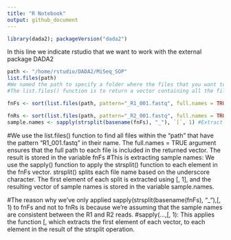 ```yaml
---
title: "R Notebook"
output: github_document
---
```


```r
library(dada2); packageVersion("dada2")
```
In this line we indicate rstudio that we want to work with the external package DADA2

```r
path <- "/home/rstudio/DADA2/MiSeq_SOP"
list.files(path)
#We named the path to specify a folder where the files that you want to list are located
#The list.files() function is to return a vector containing all the files names that are in our path
```

```r
fnFs <- sort(list.files(path, pattern="_R1_001.fastq", full.names = TRUE))

fnRs <- sort(list.files(path, pattern="_R2_001.fastq", full.names = TRUE))
sample.names <- sapply(strsplit(basename(fnFs), "_"), `[`, 1) #Extract sample names, assuming filenames have format: SAMPLENAME_XXX.fastq
```

#We use the list.files() function to find all files within the "path" that have the pattern "R1_001.fastq" in their name. The full.names = TRUE argument ensures that the full path to each file is included in the returned vector. The result is stored in the variable fnFs
#This is extracting sample names: We use the sapply() function to apply the strsplit() function to each element in the fnFs vector. strsplit() splits each file name based on the underscore character. The first element of each split is extracted using [, 1], and the resulting vector of sample names is stored in the variable sample.names.

#The reason why we've only applied sapply(strsplit(basename(fnFs), "_"),[, 1) to fnFs and not to fnRs is because we're assuming that the sample names are consistent between the R1 and R2 reads.
#sapply(...,[, 1): This applies the function [, which extracts the first element of each vector, to each element in the result of the strsplit operation.